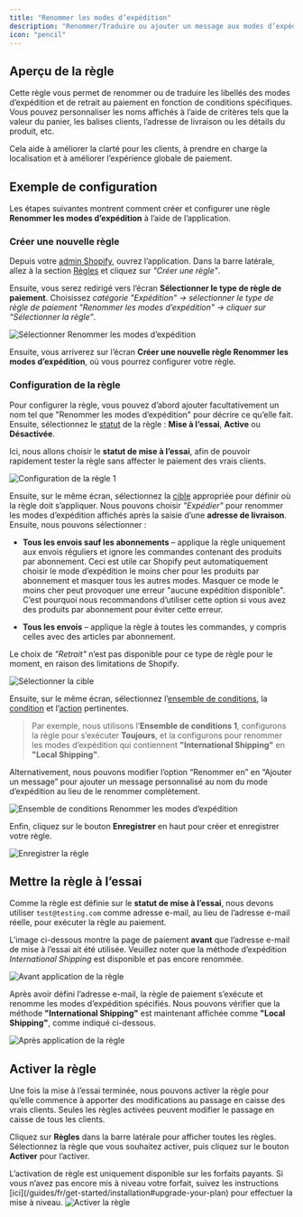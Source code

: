 ```yaml
---
title: "Renommer les modes d’expédition"
description: "Renommer/Traduire ou ajouter un message aux modes d’expédition sélectionnés au paiement selon des conditions données."
icon: "pencil"
---
```


## Aperçu de la règle

Cette règle vous permet de renommer ou de traduire les libellés des modes d’expédition et de retrait au paiement en fonction de conditions spécifiques. Vous pouvez personnaliser les noms affichés à l’aide de critères tels que la valeur du panier, les balises clients, l’adresse de livraison ou les détails du produit, etc.

Cela aide à améliorer la clarté pour les clients, à prendre en charge la localisation et à améliorer l’expérience globale de paiement.

## Exemple de configuration

Les étapes suivantes montrent comment créer et configurer une règle **Renommer les modes d’expédition** à l’aide de l’application.

### Créer une nouvelle règle

Depuis votre [admin Shopify](/guides/fr/get-started/installation#go-to-the-app), ouvrez l’application. Dans la barre latérale, allez à la section [Règles](/guides/fr/get-started/quickstart#create-a-sample-rule) et cliquez sur _"Créer une règle"_.

Ensuite, vous serez redirigé vers l’écran **Sélectionner le type de règle de paiement**. Choisissez _catégorie "Expédition" → sélectionner le type de règle de paiement "Renommer les modes d’expédition" → cliquer sur “Sélectionner la règle”_.

<img
  src="/images/essentials/shipping/select-rename-shipping-methods.webp"
  alt="Sélectionner Renommer les modes d’expédition"
/>

Ensuite, vous arriverez sur l’écran **Créer une nouvelle règle Renommer les modes d’expédition**, où vous pourrez configurer votre règle.

### Configuration de la règle

Pour configurer la règle, vous pouvez d’abord ajouter facultativement un nom tel que "Renommer les modes d’expédition" pour décrire ce qu’elle fait. Ensuite, sélectionnez le [statut](/guides/fr/get-started/concepts#status) de la règle : **Mise à l’essai**, **Active** ou **Désactivée**.

Ici, nous allons choisir le **statut de mise à l’essai**, afin de pouvoir rapidement tester la règle sans affecter le paiement des vrais clients.

<img
  src="/images/essentials/shipping/rule-configure-1-rename-shipping-methods.webp"
  alt="Configuration de la règle 1"
/>

Ensuite, sur le même écran, sélectionnez la [cible](/guides/fr/get-started/concepts#target) appropriée pour définir où la règle doit s’appliquer. Nous pouvons choisir _"Expédier"_ pour renommer les modes d’expédition affichés après la saisie d’une **adresse de livraison**. Ensuite, nous pouvons sélectionner :

- **Tous les envois sauf les abonnements** – applique la règle uniquement aux envois réguliers et ignore les commandes contenant des produits par abonnement. Ceci est utile car Shopify peut automatiquement choisir le mode d’expédition le moins cher pour les produits par abonnement et masquer tous les autres modes. Masquer ce mode le moins cher peut provoquer une erreur "aucune expédition disponible". C’est pourquoi nous recommandons d’utiliser cette option si vous avez des produits par abonnement pour éviter cette erreur.

- **Tous les envois** – applique la règle à toutes les commandes, y compris celles avec des articles par abonnement.

Le choix de _"Retrait"_ n’est pas disponible pour ce type de règle pour le moment, en raison des limitations de Shopify.

<img
  src="/images/essentials/shipping/select-target-2.webp"
  alt="Sélectionner la cible"
/>

Ensuite, sur le même écran, sélectionnez l’[ensemble de conditions](/guides/fr/get-started/concepts#condition-set), la [condition](/guides/fr/get-started/concepts#conditions-when) et l’[action](/guides/fr/get-started/concepts#action-what) pertinentes.

> Par exemple, nous utilisons l’**Ensemble de conditions 1**, configurons la règle pour s’exécuter **Toujours**, et la configurons pour renommer les modes d’expédition qui contiennent **"International Shipping"** en **"Local Shipping"**.

Alternativement, nous pouvons modifier l’option “Renommer en” en “Ajouter un message” pour ajouter un message personnalisé au nom du mode d’expédition au lieu de le renommer complètement.

<img
  src="/images/essentials/shipping/condition-set-rename-shipping-methods.webp"
  alt="Ensemble de conditions Renommer les modes d’expédition"
/>

Enfin, cliquez sur le bouton <b>Enregistrer</b> en haut pour créer et enregistrer votre règle.

<img src="/images/shared/save-rule.webp" alt="Enregistrer la règle" />

## Mettre la règle à l’essai

Comme la règle est définie sur le **statut de mise à l’essai**, nous devons utiliser `test@testing.com` comme adresse e-mail, au lieu de l’adresse e-mail réelle, pour exécuter la règle au paiement.

<Warning>
  L’image ci-dessous montre la page de paiement <b>avant</b> que l’adresse
  e-mail de mise à l’essai ait été utilisée. Veuillez noter que la méthode
  d’expédition <i>International Shipping</i> est disponible et pas encore renommée.
</Warning>

<img
  src="/images/essentials/shipping/before-rule-apply-shipping-methods.webp"
  alt="Avant application de la règle"
/>

Après avoir défini l’adresse e-mail, la règle de paiement s’exécute et renomme les modes d’expédition spécifiés. Nous pouvons vérifier que la méthode **"International Shipping"** est maintenant affichée comme **"Local Shipping"**, comme indiqué ci-dessous.

<img
  src="/images/essentials/shipping/after-rule-apply-rename-shipping-methods.webp"
  alt="Après application de la règle"
/>

## Activer la règle

Une fois la mise à l’essai terminée, nous pouvons activer la règle pour qu’elle commence à apporter des modifications au passage en caisse des vrais clients. Seules les règles activées peuvent modifier le passage en caisse de tous les clients.

Cliquez sur **Règles** dans la barre latérale pour afficher toutes les règles. Sélectionnez la règle que vous souhaitez activer, puis cliquez sur le bouton **Activer** pour l’activer.

<Warning>
  L’activation de règle est uniquement disponible sur les forfaits payants. Si
  vous n’avez pas encore mis à niveau votre forfait, suivez les instructions
  [ici](/guides/fr/get-started/installation#upgrade-your-plan) pour effectuer la mise à niveau.
</Warning>
<img
  src="/images/essentials/shipping/activate-the-rule-rename-shipping-methods.webp"
  alt="Activer la règle"
/>
